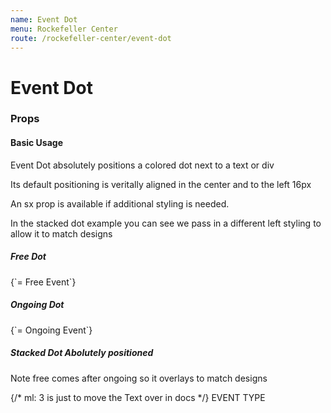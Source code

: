 ```yaml
---
name: Event Dot
menu: Rockefeller Center
route: /rockefeller-center/event-dot
---
```



# Event Dot

### Props

<Props of={EventDot} />

#### Basic Usage

Event Dot absolutely positions a colored dot next to a text or div

Its default positioning is veritally aligned in the center and to the left
16px

An sx prop is available if additional styling is needed.

In the stacked dot example you can see we pass in a different left styling to
allow it to match designs

##### Free Dot

<Playground>
  <Text sx={{position: 'relative'}}>
    <EventDot type={'FREE'} />
    {`= Free Event`}
  </Text>
</Playground>

##### Ongoing Dot

<Playground>
  <Text sx={{position: 'relative'}}>
    <EventDot type={'ONGOING'} />
    {`= Ongoing Event`}
  </Text>
</Playground>

##### Stacked Dot Abolutely positioned

Note free comes after ongoing so it overlays to match designs

<Playground>
  {/* ml: 3 is just to move the Text over in docs */}
  <Text sx={{position: 'relative', ml: 3}}>
    <EventDot
      type={'ONGOING'}
    />
    <EventDot
      type={'FREE'}
      sx={{
        left:  '-22px',
      }}
    />
    EVENT TYPE


  </Text>
</Playground>

